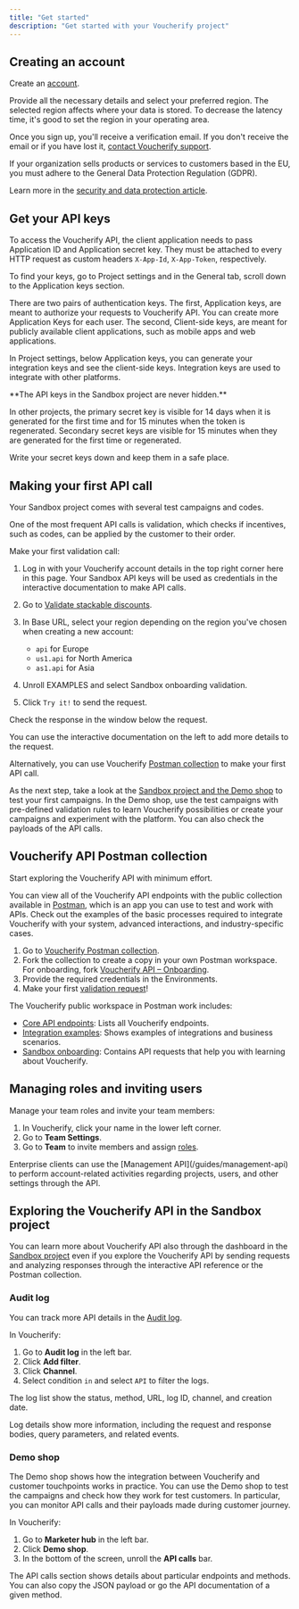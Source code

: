 ```yaml
---
title: "Get started"
description: "Get started with your Voucherify project"
---
```


## Creating an account

Create an [account](http://app.voucherify.io/#/signup).

Provide all the necessary details and select your preferred region. The selected region affects where your data is stored. To decrease the latency time, it's good to set the region in your operating area.

Once you sign up, you'll receive a verification email. If you don't receive the email or if you have lost it, [contact Voucherify support](https://www.voucherify.io/contact-support "Voucherify support").

<Callout icon="notebook" color="#2196F3" iconType="regular">
  If your organization sells products or services to customers based in the EU, you must adhere to the General Data Protection Regulation (GDPR).

  Learn more in the [security and data protection article](https://support.voucherify.io/article/125-security-data-protection "Voucherify, GDPR and CCPA compliance").
</Callout>

## Get your API keys

To access the Voucherify API, the client application needs to pass Application ID and Application secret key. They must be attached to every HTTP request as custom headers `X-App-Id`, `X-App-Token`, respectively.

To find your keys, go to Project settings and in the General tab, scroll down to the Application keys section.

There are two pairs of authentication keys. The first, Application keys, are meant to authorize your requests to Voucherify API. You can create more Application Keys for each user. The second, Client-side keys, are meant for publicly available client applications, such as mobile apps and web applications.

In Project settings, below Application keys, you can generate your integration keys and see the client-side keys. Integration keys are used to integrate with other platforms.

<Warning>
  **The API keys in the Sandbox project are never hidden.**

  In other projects, the primary secret key is visible for 14 days when it is generated for the first time and for 15 minutes when the token is regenerated. Secondary secret keys are visible for 15 minutes when they are generated for the first time or regenerated.

  Write your secret keys down and keep them in a safe place.
</Warning>

## Making your first API call

Your Sandbox project comes with several test campaigns and codes.

One of the most frequent API calls is validation, which checks if incentives, such as codes, can be applied by the customer to their order.

Make your first validation call:

1. Log in with your Voucherify account details in the top right corner here in this page. Your Sandbox API keys will be used as credentials in the interactive documentation to make API calls.

2. Go to [Validate stackable discounts](/api-reference/validations/validate-stackable-discounts).

3. In Base URL, select your region depending on the region you've chosen when creating a new account:

   * `api` for Europe
   * `us1.api` for North America
   * `as1.api` for Asia

4. Unroll EXAMPLES and select Sandbox onboarding validation.

5. Click `Try it!` to send the request.

Check the response in the window below the request.

You can use the interactive documentation on the left to add more details to the request.

Alternatively, you can use Voucherify [Postman collection](https://www.postman.com/voucherify) to make your first API call.

As the next step, take a look at the [Sandbox project and the Demo shop](#exploring-the-voucherify-api-in-the-sandbox-project) to test your first campaigns. In the Demo shop, use the test campaigns with pre-defined validation rules to learn Voucherify possibilities or create your campaigns and experiment with the platform. You can also check the payloads of the API calls.

## Voucherify API Postman collection

Start exploring the Voucherify API with minimum effort.

You can view all of the Voucherify API endpoints with the public collection available in [Postman](https://www.postman.com/), which is an app you can use to test and work with APIs. Check out the examples of the basic processes required to integrate Voucherify with your system, advanced interactions, and industry-specific cases.

1. Go to [Voucherify Postman collection](https://www.postman.com/voucherify/voucherify-s-public-workspace/overview).
2. Fork the collection to create a copy in your own Postman workspace. For onboarding, fork [Voucherify API – Onboarding](https://www.postman.com/voucherify/voucherify-s-public-workspace/collection/iut4une/voucherify-api-onboarding).
3. Provide the required credentials in the Environments.
4. Make your first [validation request](https://www.postman.com/voucherify/voucherify-s-public-workspace/request/m646u4g/onboarding-validation-request)!

The Voucherify public workspace in Postman work includes:

* [Core API endpoints](https://www.postman.com/voucherify/voucherify-s-public-workspace/collection/z8gcn5w/voucherify-api-core-api-endpoints): Lists all Voucherify endpoints.
* [Integration examples](https://www.postman.com/voucherify/voucherify-s-public-workspace/collection/ymwnigh/voucherify-api-integration-examples): Shows examples of integrations and business scenarios.
* [Sandbox onboarding](https://www.postman.com/voucherify/voucherify-s-public-workspace/collection/iut4une/voucherify-api-onboarding): Contains API requests that help you with learning about Voucherify.

## Managing roles and inviting users

Manage your team roles and invite your team members:

1. In Voucherify, click your name in the lower left corner.
2. Go to **Team Settings**.
3. Go to **Team** to invite members and assign [roles](https://support.voucherify.io/article/40-how-does-the-access-control-work-in-voucherify).

<Check>
  Enterprise clients can use the [Management API](/guides/management-api) to perform account-related activities regarding projects, users, and other settings through the API.
</Check>

## Exploring the Voucherify API in the Sandbox project

You can learn more about Voucherify API also through the dashboard in the [Sandbox project](https://support.voucherify.io/article/538-sandbox) even if you explore the Voucherify API by sending requests and analyzing responses through the interactive API reference or the Postman collection.

### Audit log

You can track more API details in the [Audit log](https://support.voucherify.io/article/524-project-logs).

In Voucherify:

1. Go to **Audit log** in the left bar.
2. Click **Add filter**.
3. Click **Channel**.
4. Select condition `in` and select `API` to filter the logs.

The log list show the status, method, URL, log ID, channel, and creation date.

Log details show more information, including the request and response bodies, query parameters, and related events.

### Demo shop

The Demo shop shows how the integration between Voucherify and customer touchpoints works in practice. You can use the Demo shop to test the campaigns and check how they work for test customers. In particular, you can monitor API calls and their payloads made during customer journey.

In Voucherify:

1. Go to **Marketer hub** in the left bar.
2. Click **Demo shop**.
3. In the bottom of the screen, unroll the **API calls** bar.

The API calls section shows details about particular endpoints and methods. You can also copy the JSON payload or go the API documentation of a given method.